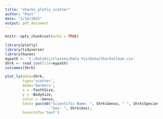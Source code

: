 ---
title: "sharks_plotly_scatter"
author: "Paul"
date: "1/14/2022"
output: pdf_document
---

```{r setup, include=FALSE}
knitr::opts_chunk$set(echo = TRUE)
```

```{r}
library(plotly)
library(tidyverse)
library(haven)
mypath <- 'C:/DataSci/Classes/Data Vis/Data/SharksClean.csv'
Shrk <- read_csv(file=mypath)
colnames(Shrk)
```
```{r}
plot_ly(data=Shrk, 
        type='scatter', 
        mode='markers', 
        x = ~ToothSize, 
        y = ~BodySize, 
        color = ~Genus,
        text= paste0("Scientific Name: ", Shrk$Genus, " ", Shrk$Species, "<br>",
                     "Sex: ", Shrk$Sex),
        hoverinfo='text')
```

